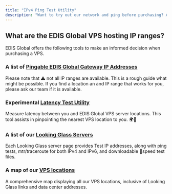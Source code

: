 ```yaml
---
title: "IPv4 Ping Test Utility"
description: "Want to try out our network and ping before purchasing? Absolutely! Here's everything you need to make a well-informed decision."
---
```


## What are the EDIS Global VPS hosting IP ranges?

EDIS Global offers the following tools to make an informed decision when purchasing a VPS. 

### **A list of** <a href="http://manage.edisglobal.com/stgfefew_net_list.php" target="_blank">Pingable EDIS Global Gateway IP Addresses</a>

Please note that ⚠️ not all IP ranges are available. This is a rough guide what might be possible. If you find a location an and IP range that works for you, please ask our team if it is available.

### **Experimental** <a href="https://latency.edis.global" target="_blank">Latency Test Utility</a>

Measure latency between you and EDIS Global VPS server locations. This tool assists in pinpointing the nearest VPS location to you. 🌍📍

### A list of our <a href="https://www.edisglobal.com/blog/looking-glass#list-of-our-worldwide-looking-glass-servers" target="_blank">Looking Glass Servers</a>

Each Looking Glass server page provides Test IP addresses, along with ping tests, mtr/traceroute for both IPv4 and IPv6, and downloadable 🚀speed test files.

### **A map of our** <a href="https://www.google.com/maps/d/u/0/edit?mid=1OMZyb6w3t_MNEQ-XYb8QlFjwqio&usp=sharing" target="_blank">VPS locations</a>

A comprehensive map displaying all our VPS locations, inclusive of Looking Glass links and data center addresses.